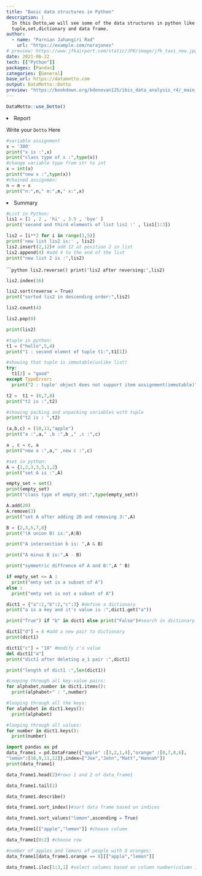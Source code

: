 ```yaml
---
title: "Basic data structures in Python"
description: |
  In this Dotto,we will see some of the data structures in python like variable,list,
  tuple,set,dictionary and data frame.
author:
  - name: "Parnian Jahangiri Rad"
    url: "https://example.com/norajones"
# preview: https://www.jfkairport.com/static/JFK/image/jfk_taxi_new.jpg
date: 2021-06-22
tech: [["Python"]]
packages: [Pandas]
categories: [General]
base_url: https://datamotto.com
output: DataMotto::Dotto
preview: "https://bookdown.org/kdonovan125/ibis_data_analysis_r4/_main_files/figure-html/ggplot_ex_4_1-2.png"
---
```


```r
DataMotto::use_Dotto()
```
<li class="nav-item">
<a class="nav-link dm-dot-title">Report</a>
<div class="dm-dot-content">

Write your `Dotto` Here
<!------Dot1 ,lang = python----------->
```python
#variable assignment
x = '300'
print("x is :",x)
print("class type of x :",type(x))
#change variable type from str to int
x = int(x)
print("new x :",type(x))
#chained assignmen:
n = m = x
print("n:",n," m:",m," x:",x)
```
</div>
</li>

<li class="nav-item">
<a class="nav-link dm-dot-title">Summary</a>
<div class="dm-dot-content">

<!------Dot2 ,lang = python----------->
```python
#List in Python:
lis1 = [1 , 2 , 'hi' , 3.5 , 'bye' ]
print('second and third elements of list lis1 :' , lis1[1:3])
```
```python
lis2 = [i**2 for i in range(1,5)]
print('new list lis2 is:' , lis2)
lis2.insert(2,12)# add 12 at position 2 in list
lis2.append(4) #add 4 to the end of the list
print("new list 2 is :",lis2)
```
``````python
lis2.reverse()
print('lis2 after reversing:',lis2)
```
```python
lis2.index(16)
```
```python
lis2.sort(reverse = True)
print("sorted lis2 in descending order:",lis2)
```

```python
lis2.count(4)
```
```python
lis2.pop(0)
```
```python
print(lis2)
```
</div>
</li>
<!------Dot3,lang = python----------->
```python
#tuple in python:
t1 = ("hello",5,4)
print("1 : second elemnt of tuple t1:",t1[1])
```

```python
#showing that tuple is immutable(unlike list)
try:
  t1[2] = "good"
except TypeError:
  print("2 : tuple' object does not support item assignment(immutable)")
```

```python
t2 =  t1 + (6,7,8)
print("t2 is :",t2)
```

```python
#showing packing and unpacking variables with tuple
print("t2 is : ",t2)
```

```python
(a,b,c) = (10,11,"apple")
print("a :",a," ,b :",b ," ,c :",c)
```

```python
a , c = c, a
print("new a :",a," ,new c :",c)
```
<!------Dot4,lang = python----------->
```python
#set in python:
A = {1,2,3,3,5,1,2}
print("set A is :",A)
```
```python
empty_set = set()
print(empty_set)
print("class type of empty_set:",type(empty_set))
```
```python
A.add(20)
A.remove(3)
print("set A after adding 20 and removing 3:",A)
```
```python
B = {2,3,5,7,8}
print("(A union B) is:",A|B)
```
```python
print("A intersection b is: ",A & B)
```

```python
print("A minus B is:",A - B)
```

```python
print("symmetric diffrence of A and B:",A ^ B)
```

```python
if empty_set <= A :
  print("emty set is a subset of A")
else : 
  print("emty set is not a subset of A")
```
<!------Dot5,lang = python----------->
```python
dict1 = {"a":1,"b":2,"c":3} #define a dictionary
print("a is a key and it's value is :",dict1.get("a"))
```

```python
print("True") if "b" in dict1 else print("False")#search in dictionary
```

```python
dict1["d"] = 4 #add a new pair to dictionary
print(dict1)
```

```python
dict1["c"] = "10" #modify c's value
del dict1["a"]
print("dict1 after deleting a_1 pair :",dict1)
```
```python
print("length of dict1 :",len(dict1))
```
```python
#Looping through all key-value pairs:
for alphabet,number in dict1.items():
  print(alphabet+" : ",number)
```

```python
#looping through all the keys:
for alphabet in dict1.keys():
  print(alphabet)
```
```python
#looping through all values:
for number in dict1.keys():
  print(number)
```
<!------Dot6,lang = python----------->
```python
import pandas as pd
data_frame1 = pd.DataFrame({"apple" :[3,2,1,4],"orange" :[8,7,8,6],
"lemon":[10,9,11,12]},index=["Joe","John","Matt","Hannah"])
print(data_frame1)
```

```python
data_frame1.head(2)#rows 1 and 2 of data_frame1
```
```python
data_frame1.tail(1)
```
```python
data_frame1.describe()
```
```python
data_frame1.sort_index()#sort data frame based on indices
```
```python
data_frame1.sort_values("lemon",ascending = True)
```
```python
data_frame1[["apple","lemon"]] #choose column
```
```python
data_frame1[0:2] #choose row
```
```python
#number of apples and lemons of people with 8 oranges:
data_frame1[data_frame1.orange == 8][["apple","lemon"]]
```
```python
data_frame1.iloc[1:3,1] #select columns based on column number(column 1)
```
